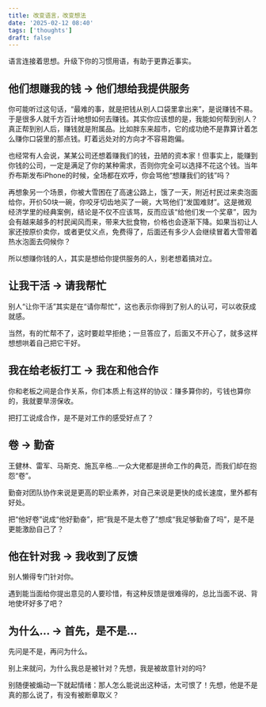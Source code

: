 ```yaml
---
title: 改变语言，改变想法
date: '2025-02-12 08:40'
tags: ['thoughts']
draft: false
---
```


语言连接着思想。升级下你的习惯用语，有助于更靠近事实。

## 他们想赚我的钱 -> 他们想给我提供服务

你可能听过这句话，“最难的事，就是把钱从别人口袋里拿出来”，是说赚钱不易。于是很多人就千方百计地想如何去赚钱。其实你应该想的是，我能如何帮到别人？真正帮到别人后，赚钱就是附属品。比如胖东来超市，它的成功绝不是靠算计着怎么赚你口袋里的那点钱。盯着远处对的方向才不容易跑偏。

也经常有人会说，某某公司还想着赚我们的钱，丑陋的资本家！但事实上，能赚到你钱的公司，一定是满足了你的某种需求，否则你完全可以选择不花这个钱。当年乔布斯发布iPhone的时候，全场都在欢呼，你会骂他“想赚我们的钱”吗？

再想象另一个场景，你被大雪困在了高速公路上，饿了一天，附近村民过来卖泡面给你，开价50块一碗，你咬牙切齿地买了一碗，大骂他们“发国难财”。这是微观经济学里的经典案例，结论是不仅不应该骂，反而应该“给他们发一个奖章”，因为会有越来越多的村民闻风而来，带来大批食物，价格也会逐渐下降。如果当初让人家还按原价卖你，或者更仗义点，免费得了，后面还有多少人会继续冒着大雪带着热水泡面去伺候你？

所以想赚你钱的人，其实是想给你提供服务的人，别老想着搞对立。

## 让我干活 -> 请我帮忙

别人“让你干活”其实是在“请你帮忙”，这也表示你得到了别人的认可，可以收获成就感。

当然，有的忙帮不了，这时要趁早拒绝；一旦答应了，后面又不开心了，就多这样想想哄着自己把它干好。

## 我在给老板打工 -> 我在和他合作

你和老板之间是合作关系，你们本质上有这样的协议：赚多算你的，亏钱也算你的，我就要旱涝保收。

把打工说成合作，是不是对工作的感受好点了？

## 卷 -> 勤奋

王健林、雷军、马斯克、施瓦辛格...一众大佬都是拼命工作的典范，而我们却在抱怨“卷”。

勤奋对团队协作来说是更高的职业素养，对自己来说是更快的成长速度，里外都有好处。

把“他好卷”说成“他好勤奋”，把“我是不是太卷了”想成“我足够勤奋了吗”，是不是更能激励自己了？

## 他在针对我 -> 我收到了反馈

别人懒得专门针对你。

遇到能当面给你提出意见的人要珍惜，有这种反馈是很难得的，总比当面不说、背地使坏好多了吧？

## 为什么... -> 首先，是不是...

先问是不是，再问为什么。

别上来就问，为什么我总是被针对？先想，我是被故意针对的吗?

别随便被煽动一下就起情绪：那人怎么能说出这种话，太可恨了！先想，他是不是真的那么说了，有没有被断章取义？
